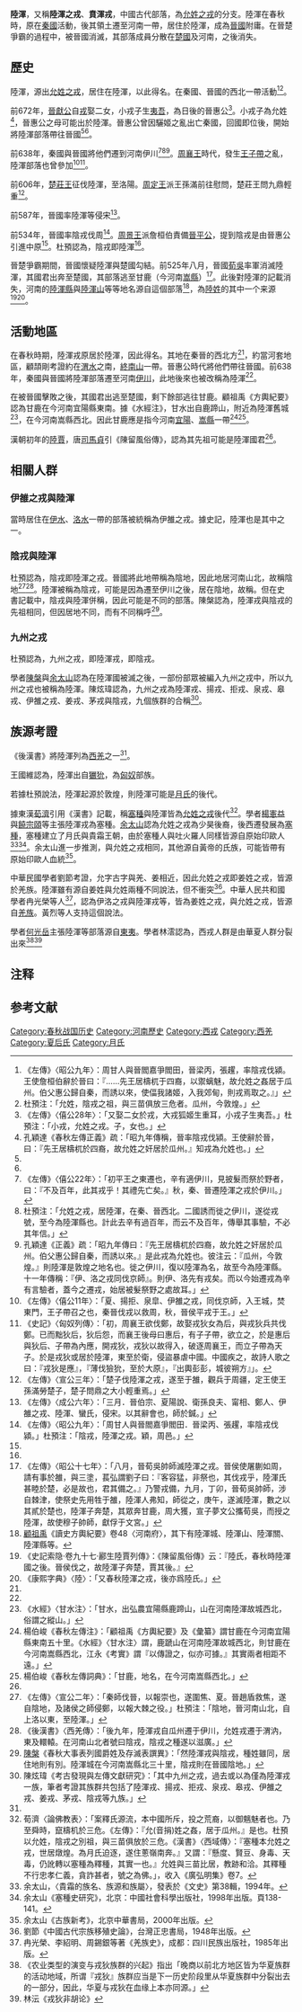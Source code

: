 {{Hatnote|在今河南省境内的古县，参见：[[陆浑县|陆浑县]]。}}
'''陸渾'''，又稱'''陸渾之戎'''、'''賁渾戎'''{{NoteTag|見《[[公羊傳|公羊傳]]》。錢大昕《潛研堂答問》中認為這是傳寫之誤，應為古文“睦”字。其音近於“陸”。}}，中國古代部落，為[[允姓之戎|允姓之戎]]的分支。陸渾在春秋時，原在[[秦國|秦國]]活動，後其領土遷至河南一帶，居住於陸渾，成為[[晉國|晉國]]附庸。在晉楚爭霸的過程中，被晉國消滅，其部落成員分散在[[楚國|楚國]]及河南，之後消失。

==歷史==
陸渾，源出[[允姓之戎|允姓之戎]]，居住在陸渾，以此得名。在秦國、晉國的西北一帶活動<ref name="左傳昭公9年">《左傳》〈昭公九年〉：周甘人與晉閻嘉爭閻田，晉梁丙，張趯，率陰戎伐潁。王使詹桓伯辭於晉曰：『……先王居檮杌于四裔，以禦螭魅，故允姓之姦居于瓜州。伯父惠公歸自秦，而誘以來，使偪我諸姬，入我郊甸，則戎焉取之。』」</ref><ref name="左傳昭公9年杜注">杜預注：「允姓，陰戎之祖，與三苗俱放三危者。瓜州，今敦煌。」</ref>。

前672年，[[晉獻公|晉獻公]]自[[戎|戎]]娶二女，小戎子生[[夷吾|夷吾]]，為日後的晉惠公<ref>《左傳》〈僖公28年〉：「又娶二女於戎，大戎狐姬生重耳，小戎子生夷吾。」杜預注：「小戎，允姓之戎。子，女也。」</ref>。小戎子為允姓<ref>孔穎達《春秋左傳正義》疏：「昭九年傳稱，晉率陰戎伐潁。王使辭於晉，曰：『先王居檮杌於四裔，故允姓之奸居於瓜州。』知戎為允姓也。」</ref>，晉惠公之母可能出於陸渾。晉惠公曾因驪姬之亂出亡秦國，回國即位後，開始將陸渾部落帶往晉國<ref name="左傳昭公9年" /><ref name="左傳昭公9年杜注" />。

前638年，秦國與晉國將他們遷到河南伊川<ref>《左傳》〈僖公22年〉：「初平王之東遷也，辛有適伊川，見披髮而祭於野者，曰：『不及百年，此其戎乎！其禮先亡矣。』秋，秦、晉遷陸渾之戎於伊川。」</ref><ref name="僖公22年杜注">杜預注：「允姓之戎，居陸渾，在秦、晉西北。二國誘而徙之伊川，遂從戎號，至今為陸渾縣也。計此去辛有過百年，而云不及百年，傳舉其事驗，不必其年信。」</ref><ref name="僖公22年孔疏">孔穎達《正義》疏：「昭九年傳曰：『先王居檮杌於四裔，故允姓之奸居於瓜州。伯父惠公歸自秦，而誘以來。』是此戎為允姓也。彼注云：『瓜州，今敦煌。』則陸渾是敦煌之地名也。徙之伊川，復以陸渾為名，故至今為陸渾縣。十一年傳稱：『伊、洛之戎同伐京師』。則伊、洛先有戎矣。而以今始遷戎為辛有言驗者，蓋今之遷戎，始居被髮祭野之處故耳。」</ref>。[[周襄王|周襄王]]時代，發生[[王子帶|王子帶]]之亂，陸渾部落也曾參加<ref>《左傳》〈僖公11年〉：「夏、揚拒、泉皐、伊雒之戎，同伐京師，入王城，焚東門，王子帶召之也，秦晉伐戎以救周，秋，晉侯平戎于王。」</ref><ref>《史記》〈匈奴列傳〉：「初，周襄王欲伐鄭，故娶戎狄女為后，與戎狄兵共伐鄭。已而黜狄后，狄后怨，而襄王後母曰惠后，有子子帶，欲立之，於是惠后與狄后、子帶為內應，開戎狄，戎狄以故得入，破逐周襄王，而立子帶為天子。於是戎狄或居於陸渾，東至於衛，侵盜暴虐中國。中國疾之，故詩人歌之曰：『戎狄是應』，『薄伐獫狁，至於大原』，『出輿彭彭，城彼朔方』」。</ref>。

前606年，[[楚莊王|楚莊王]]征伐陸渾，至洛陽。[[周定王|周定王]]派王孫滿前往慰問，楚莊王問九鼎輕重<ref>《左傳》〈宣公三年〉：「楚子伐陸渾之戎，遂至于雒，觀兵于周疆，定王使王孫滿勞楚子，楚子問鼎之大小輕重焉。」</ref>。

前587年，晉國率陸渾等侵宋<ref>《左傳》〈成公六年〉：「三月．晉伯宗、夏陽說、衛孫良夫、甯相、鄭人、伊雒之戎、陸渾、蠻氏，侵宋。以其辭會也，師於鍼。」</ref>。

前534年，晉國率陰戎伐周<ref>《左傳》〈昭公九年〉：「周甘人與晉閻嘉爭閻田．晉梁丙、張趯，率陰戎伐潁。」杜預注：「陰戎，陸渾之戎。穎，周邑。」</ref>。[[周景王|周景王]]派詹桓伯責備[[晉平公|晉平公]]，提到陰戎是由晉惠公引進中原<ref name="左傳昭公9年" />。杜預認為，陰戎即陸渾<ref name="左傳昭公9年杜注" />。

晉楚爭霸期間，晉國懷疑陸渾與楚國勾結。前525年八月，晉國[[荀吳|荀吳]]率軍消滅陸渾，其國君出奔至楚國，其部落逃至甘鹿（今河南[[嵩縣|嵩縣]]）<ref>《左傳》〈昭公十七年〉：「八月，晉荀吳帥師滅陸渾之戎。晉侯使屠蒯如周，請有事於雒，與三塗，萇弘謂劉子曰：『客容猛，非祭也，其伐戎乎，陸渾氏甚睦於楚，必是故也，君其備之。』乃警戎備，九月，丁卯，晉荀吳帥師，涉自棘津，使祭史先用牲于雒，陸渾人弗知，師從之，庚午，遂滅陸渾，數之以其貳於楚也，陸渾子奔楚，其眾奔甘鹿，周大獲，宣子夢文公攜荀吳，而授之陸渾，故使穆子帥師，獻俘于文宮。」</ref>。此後對陸渾的記載消失，河南的[[陸渾縣|陸渾縣]]與[[陸渾山|陸渾山]]等等地名源自這個部落<ref>[[顧祖禹|顧祖禹]]《讀史方輿紀要》卷48〈河南府〉，其下有陸渾城、陸渾山、陸渾關、陸渾縣等。</ref>，為[[陸姓|陸姓]]的其中一个来源<ref name="酈生陸賈列傳">《史記索隐·卷九十七·酈生陸賈列傳》：《陳留風俗傳》云：『陸氏，春秋時陸渾國之後。晉侯伐之，故陸渾子奔楚，賈其後。』</ref><ref>《康熙字典》〈陸〉：「又春秋陸渾之戎，後亦爲陸氏。」</ref>。

==活動地區==
在春秋時期，陸渾戎原居於陸渾，因此得名。其地在秦晉的西北方<ref name="僖公22年杜注" />，約當河套地區，顧頡剛考證約在[[渭水|渭水]]之南，[[終南山|終南山]]一帶。晉惠公時代將他們帶往晉國。前638年，秦國與晉國將陸渾部落遷至河南[[伊川|伊川]]，此地後來也被改稱為陸渾<ref name="僖公22年孔疏" />。

在被晉國擊敗之後，其國君出逃至楚國，剩下餘部逃往甘鹿。顧祖禹《方輿紀要》認為甘鹿在今河南宜陽縣東南。據《水經注》，甘水出自鹿蹄山，附近為陸渾舊城<ref>《水經》〈甘水注〉：「甘水，出弘農宜陽縣鹿蹄山，山在河南陸渾故城西北，俗謂之縱山。」</ref>，在今河南嵩縣西北。因此甘鹿應是指今河南[[宜陽|宜陽]]、[[嵩縣|嵩縣]]一帶<ref>楊伯峻《春秋左傳注》：「顧祖禹《方輿紀要》及《彙纂》謂甘鹿在今河南宜陽縣東南五十里。《水經》〈甘水注〉謂，鹿蹏山在河南陸渾故城西北，則甘鹿在今河南嵩縣西北，江永《考實》謂『以傳證之，似亦可據。』其實兩者相距不遠。」</ref><ref>楊伯峻《春秋左傳詞典》：「甘鹿，地名，在今河南嵩縣西北。」</ref>。

漢朝初年的[[陸賈|陸賈]]，唐[[司馬貞|司馬貞]]引《陳留風俗傳》，認為其先祖可能是陸渾國君<ref name="酈生陸賈列傳" />。

==相關人群==
===伊雒之戎與陸渾===
{{see also|伊雒之戎}}
當時居住在[[伊水|伊水]]、[[洛水|洛水]]一帶的部落被統稱為伊雒之戎。據史記，陸渾也是其中之一。

===陰戎與陸渾===
{{see also|陰戎}}
杜預認為，陰戎即陸渾之戎。晉國將此地帶稱為陰地，因此地居河南山北，故稱陰地<ref>《左傳》〈宣公二年〉：「秦師伐晉，以報崇也，遂圍焦、夏。晉趙盾救焦，遂自陰地，及諸侯之師侵鄭，以報大棘之役。」杜預注：「陰地，晉河南山北，自上洛以東，至陸渾。」</ref><ref name="西羌傳">《後漢書》〈西羌傳〉：「後九年，陸渾戎自瓜州遷于伊川，允姓戎遷于渭汭，東及轘轅。在河南山北者號曰陰戎，陰戎之種遂以滋廣。」</ref>。陸渾被稱為陰戎，可能是因為遷至伊川之後，居在陰地，故稱。但在史書記載中，陰戎與陸渾併稱，因此可能是不同的部落。陳槃認為，陸渾戎與陰戎的先祖相同，但因居地不同，而有不同稱呼<ref>[[陳槃|陳槃]]《春秋大事表列國爵姓及存滅表譔異》：「然陸渾戎與陰戎，種姓雖同，居住地則有別。陸渾城在今河南嵩縣北三十里，陰戎則在晉國陰地。」</ref>。

===九州之戎===
{{see also|九州之戎}}
杜預認為，九州之戎，即陸渾戎，即陰戎。

學者[[陳槃|陳槃]]與[[余太山|余太山]]認為在陸渾國被滅之後，一部份部眾被編入九州之戎中，所以九州之戎也被稱為陸渾。陳炫瑋認為，九州之戎為陸渾戎、揚戎、拒戎、泉戎、皋戎、伊雒之戎、姜戎、茅戎與陰戎，九個族群的合稱<ref>陳炫瑋《考古發現與左傳文獻研究》：「其中九州之戎，過去或以為僅為陸渾戎一族，筆者考證其族群共包括了陸渾戎、揚戎、拒戎、泉戎、皋戎、伊雒之戎、姜戎、茅戎、陰戎等九族。」</ref>。

==族源考證==
《後漢書》將陸渾列為[[西羌|西羌]]之一<ref name="西羌傳" />。

王國維認為，陸渾出自[[玁狁|玁狁]]，為[[匈奴|匈奴]]部族。

若據杜預說法，陸渾起源於敦煌，則陸渾可能是[[月氏|月氏]]的後代。

據東漢[[荀濟|荀濟]]引用《漢書》記載，稱[[塞種|塞種]]與陸渾皆為[[允姓之戎|允姓之戎]]後代<ref>荀濟〈論佛教表〉：「案釋氏源流，本中國所斥，投之荒裔，以御魑魅者也。乃至舜時，竄檮机於三危。《左傳》：『允(音捐)姓之姦，居于瓜州。』是也。杜預以允姓，陰戎之別祖，與三苗俱放於三危。《漢書》〈西域傳〉：『塞種本允姓之戎，世居燉煌。為月氏迫逐，遂住蔥嶺南奔。』又謂：『懸度、賢豆、身毒、天毒，仍訛轉以塞種為釋種，其實一也。』允姓與三苗比居，教跡和洽。其釋種不行忠孝仁義，貪詐甚者，號之為佛。」，收入《廣弘明集》卷7。</ref>。學者[[楊憲益|楊憲益]]與[[饒宗頤|饒宗頤]]等主張陸渾戎為塞種。[[余太山|余太山]]認為允姓之戎為少昊後裔，後西遷發展為[[塞種|塞種]]，塞種建立了月氏與貴霜王朝，由於塞種人與吐火羅人同樣皆源自原始印歐人<ref>余太山，〈貴霜的族名、族源和族屬〉，發表於《文史》第38輯，1994年。</ref><ref>余太山《塞種史研究》，北京：中國社會科學出版社，1998年出版。頁138-141。</ref>。余太山進一步推測，與允姓之戎相同，其他源自黃帝的氏族，可能皆帶有原始印歐人血統<ref>余太山《古族新考》，北京中華書局，2000年出版。</ref>。

中華民國學者劉節考證，允字古字與羌、姜相近，因此允姓之戎即姜姓之戎，皆源於羌族。陸渾雖有源自姜姓與允姓兩種不同說法，但不衝突<ref>劉節《中國古代宗族移殖史論》，台灣正忠書局，1948年出版。</ref>。中華人民共和國學者冉光榮等人<ref>冉光榮、李紹明、周錫銀等著《羌族史》，成都：四川民族出版社，1985年出版。</ref>，認為伊洛之戎與陸渾戎等，皆為姜姓之戎，與允姓之戎，皆源自[[羌族|羌族]]。黃烈等人支持這個說法。

學者[[何光岳|何光岳]]主張陸渾等部落源自[[東夷|東夷]]。學者林澐認為，西戎人群是由華夏人群分裂出來<ref name="一源">《农业类型的演变与戎狄族群的兴起》指出「晚商以前北方地区皆为华夏族群的活动地域，所谓『戎狄』族群应当是下一历史阶段里从华夏族群中分裂出去的一部分，因此，华夏与戎狄在血缘上本亦同源。」</ref><ref name="林沄">林沄《戎狄非胡论》</ref>

== 注释 ==
{{NoteFoot}}

== 参考文献 ==
{{Reflist|35em}}

[[Category:春秋战国历史|Category:春秋战国历史]]
[[Category:河南歷史|Category:河南歷史]]
[[Category:西戎|Category:西戎]]
[[Category:西羌|Category:西羌]]
[[Category:夏后氏|Category:夏后氏]]
[[Category:月氏|Category:月氏]]
